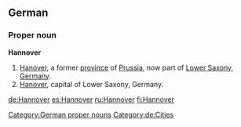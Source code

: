 ==German==

===Proper noun===
'''Hannover'''

# [[Hanover]], a former [[province]] of [[Prussia]], now part of [[Lower Saxony]], [[Germany]].
# [[Hanover]], capital of Lower Saxony, Germany.

[[Category:German proper nouns]]
[[Category:de:Cities]]
[[de:Hannover]]
[[es:Hannover]]
[[ru:Hannover]]
[[fi:Hannover]]
